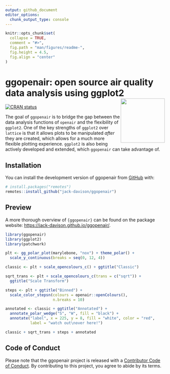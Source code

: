 ```yaml
---
output: github_document
editor_options: 
  chunk_output_type: console
---
```


<!-- README.md is generated from README.Rmd. Please edit that file -->

```r
knitr::opts_chunk$set(
  collapse = TRUE,
  comment = "#>",
  fig.path = "man/figures/readme-",
  fig.height = 4.5,
  fig.align = "center"
)
```

# ggopenair: open source air quality data analysis using ggplot2 <a href="https://jack-davison.github.io/ggopenair/"><img src="man/figures/logo.png" align="right" height="139" /></a>

<!-- badges: start -->
[![CRAN status](https://www.r-pkg.org/badges/version/ggopenair)](https://CRAN.R-project.org/package=ggopenair)
<!-- badges: end -->

The goal of `ggopenair` is to bridge the gap between the data analysis functions of `openair` and the flexibility of `ggplot2`. One of the key strengths of `ggplot2` over `lattice` is that it allows plots to be manipulated *after* they are created, which allows for a much more flexible plotting experience. `ggplot2` is also being actively developed and extended, which `ggopenair` can take advantage of.

## Installation

You can install the development version of ggopenair from [GitHub](https://github.com/) with:

``` r
# install.packages("remotes")
remotes::install_github("jack-davison/ggopenair")
```

## Preview

A more thorough overview of `{ggopenair}` can be found on the package website: <https://jack-davison.github.io/ggopenair/>.

```r
library(ggopenair)
library(ggplot2)
library(patchwork)

plt <- gg_polar_plot(marylebone, "nox") + theme_polar() +
  scale_y_continuous(breaks = seq(0, 12, 4))

classic <- plt + scale_opencolours_c() + ggtitle("Classic")

sqrt_trans <- plt + scale_opencolours_c(trans = c("sqrt")) + 
  ggtitle("Scale Transform")

steps <- plt + ggtitle("Binned") + 
  scale_color_stepsn(colours = openair::openColours(), 
                     n.breaks = 10)

annotated <- classic + ggtitle("Annotated") +
  annotate_polar_wedge("S", "W", fill = "black") +
  annotate("label", x = 225, y = 8, fill = "white", color = "red", 
           label = "watch out\nover here!")

classic + sqrt_trans + steps + annotated
```

## Code of Conduct

Please note that the ggopenair project is released with a [Contributor Code of Conduct](https://jack-davison.github.io/ggopenair/CODE_OF_CONDUCT.html). By contributing to this project, you agree to abide by its terms.
